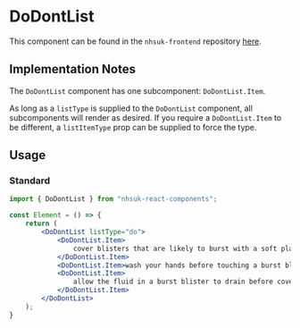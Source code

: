 
<Meta title="Components/DoDontList" />

# DoDontList

This component can be found in the `nhsuk-frontend` repository <a href="https://github.com/nhsuk/nhsuk-frontend/tree/master/packages/components/do-dont-list" target="_blank" rel="noopener noreferrer">here</a>.

## Implementation Notes

The `DoDontList` component has one subcomponent: `DoDontList.Item`.

As long as a `listType` is supplied to the `DoDontList` component, all subcomponents will render as desired. If you require a `DoDontList.Item` to be different, a `listItemType` prop can be supplied to force the type.

## Usage

### Standard

```jsx
import { DoDontList } from "nhsuk-react-components";

const Element = () => {
    return (
        <DoDontList listType="do">
            <DoDontList.Item>
                cover blisters that are likely to burst with a soft plaster or dressing
            </DoDontList.Item>
            <DoDontList.Item>wash your hands before touching a burst blister</DoDontList.Item>
            <DoDontList.Item>
                allow the fluid in a burst blister to drain before covering it with a plaster or dressing
            </DoDontList.Item>
        </DoDontList>
    );
}
```
